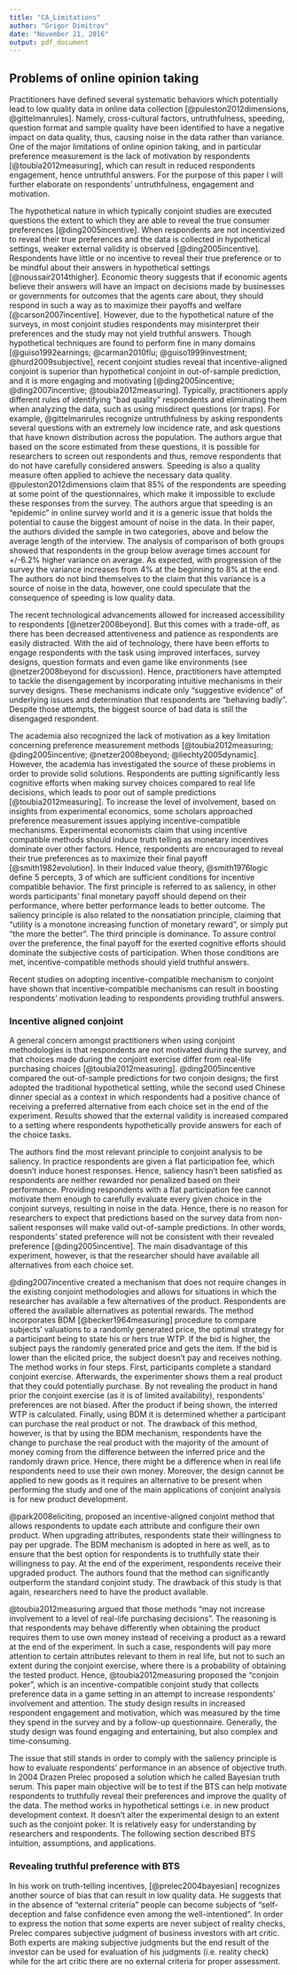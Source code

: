 ```yaml
---
title: "CA_Limitations"
author: "Grigor Dimitrov"
date: "November 21, 2016"
output: pdf_document
---
```


## Problems of online opinion taking

Practitioners have defined several systematic behaviors which potentially lead to low quality data in online data collection [@puleston2012dimensions, @gittelmanrules]. Namely, cross-cultural factors, untruthfulness, speeding, question format and sample quality have been identified to have a negative impact on data quality, thus, causing noise in the data rather than variance. One of the major limitations of online opinion taking, and in particular preference measurement is the lack of motivation by respondents [@toubia2012measuring], which can result in reduced respondents engagement, hence untruthful answers. For the purpose of this paper I will further elaborate on respondents' untruthfulness, engagement and motivation.

The hypothetical nature in which typically conjoint studies are executed questions the extent to which they are able to reveal the true consumer preferences [@ding2005incentive]. When respondents are not incentivized to reveal their true preferences and the data is collected in hypothetical settings, weaker external validity is observed [@ding2005incentive]. Respondents have little or no incentive to reveal their true preference or to be mindful about their answers in hypothetical settings [@noussair2014thigher]. Economic theory suggests that if economic agents believe their answers will have an impact on decisions made by businesses or governments for outcomes that the agents care about, they should respond in such a way as to maximize their payoffs and welfare [@carson2007incentive]. However, due to the hypothetical nature of the surveys, in most conjoint studies respondents may misinterpret their preferences and the study may not yield truthful answers. Though hypothetical techniques are found to perform fine in many domains [@guiso1992earnings; @carman2010flu; @guiso1999investment; @hurd2009subjective], recent conjoint studies reveal that incentive-aligned conjoint is superior than hypothetical conjoint in out-of-sample prediction, and it is more engaging and motivating [@ding2005incentive; @ding2007incentive; @toubia2012measuring].
Typically, practitioners apply different rules of identifying "bad quality" respondents and eliminating them when analyzing the data, such as using misdirect questions (or traps). For example, @gittelmanrules recognize untruthfulness by asking respondents several questions with an extremely low incidence rate, and ask questions that have known distribution across the population. The authors argue that based on the score estimated from these questions, it is possible for researchers to screen out respondents and thus, remove respondents that do not have carefully considered answers. Speeding is also a quality measure often applied to achieve the necessary data quality. @puleston2012dimensions claim that 85% of the respondents are speeding at some point of the questionnaires, which make it impossible to exclude these responses from the survey. The authors argue that speeding is an "epidemic" in online survey world and it is a generic issue that holds the potential to cause the biggest amount of noise in the data. In their paper, the authors divided the sample in two categories, above and below the average length of the interview. The analysis of comparison of both groups showed that respondents in the group below average times account for +/-6.2% higher variance on average. As expected, with progression of the survey the variance increases from 4% at the beginning to 8% at the end. The authors do not bind themselves to the claim that this variance is a source of noise in the data, however, one could speculate that the consequence of speeding is low quality data.

The recent technological advancements allowed for increased accessibility to respondents [@netzer2008beyond]. But this comes with a trade-off, as there has been decreased attentiveness and patience as respondents are easily distracted. With the aid of technology, there have been efforts to engage respondents with the task using improved interfaces, survey designs, question formats and even game like environments (see @netzer2008beyond for discussion). Hence, practitioners have attempted to tackle the disengagement by incorporating intuitive mechanisms in their survey designs. These mechanisms indicate only "suggestive evidence" of underlying issues and determination that respondents are "behaving badly". Despite those attempts, the biggest source of bad data is still the disengaged respondent.

The academia also recognized the lack of motivation as a key limitation concerning preference measurement methods [@toubia2012measuring; @ding2005incentive; @netzer2008beyond; @liechty2005dynamic]. However, the academia has investigated the source of these problems in order to provide solid solutions. Respondents are putting significantly less cognitive efforts when making survey choices compared to real life decisions, which leads to poor out of sample predictions [@toubia2012measuring]. To increase the level of involvement, based on insights from experimental economics, some scholars approached preference measurement issues applying incentive-compatible mechanisms. Experimental economists claim that using incentive compatible methods should induce truth telling as monetary incentives dominate over other factors. Hence, respondents are encouraged to reveal their true preferences as to maximize their final payoff [@smith1982evolution]. In their Induced value theory, @smith1976logic define 5 percepts, 3 of which are sufficient conditions for incentive compatible behavior. The first principle is referred to as saliency, in other words participants' final monetary payoff should depend on their performance, where better performance leads to better outcome. The saliency principle is also related to the nonsatiation principle, claiming that "utility is a monotone increasing function of monetary reward", or simply put "the more the better". The third principle is dominance. To assure control over the preference, the final payoff for the exerted cognitive efforts should dominate the subjective costs of participation. When those conditions are met, incentive-compatible methods should yield truthful answers.

Recent studies on adopting incentive-compatible mechanism to conjoint have shown that incentive-compatible mechanisms can result in boosting respondents' motivation leading to respondents providing truthful answers.

### Incentive aligned conjoint


A general concern amongst practitioners when using conjoint methodologies is that respondents are not motivated during the survey, and that choices made during the conjoint exercise differ from real-life purchasing choices [@toubia2012measuring]. @ding2005incentive compared the out-of-sample predictions for two conjoin designs; the first adopted the traditional hypothetical setting, while the second used Chinese dinner special as a context in which respondents had a positive chance of receiving a preferred alternative from each choice set in the end of the experiment. Results showed that the external validity is increased compared to a setting where respondents hypothetically provide answers for each of the choice tasks.

The authors find the most relevant principle to conjoint analysis to be saliency. In practice respondents are given a flat participation fee, which doesn't induce honest responses. Hence, saliency hasn't been satisfied as respondents are neither rewarded nor penalized based on their performance. Providing respondents with a flat participation fee cannot motivate them enough to carefully evaluate every given choice in the conjoint surveys, resulting in noise in the data. Hence, there is no reason for researchers to expect that predictions based on the survey data from non-salient responses will make valid out-of-sample predictions. In other words, respondents' stated preference will not be consistent with their revealed preference [@ding2005incentive]. The main disadvantage of this experiment, however, is that the researcher should have available all alternatives from each choice set.

@ding2007incentive created a mechanism that does not require changes in the existing conjoint methodologies and allows for situations in which the researcher has available a few alternatives of the product. Respondents are offered the available alternatives as potential rewards. The method incorporates BDM [@becker1964measuring] procedure to compare subjects' valuations to a randomly generated price, the optimal strategy for a participant being to state his or hers true WTP. If the bid is higher, the subject pays the randomly generated price and gets the item. If the bid is lower than the elicited price, the subject doesn't pay and receives nothing. The method works in four steps. First, participants complete a standard conjoint exercise. Afterwards, the experimenter shows them a real product that they could potentially purchase. By not revealing the product in hand prior the conjoint exercise (as it is of limited availability), respondents' preferences are not biased. After the product if being shown, the interred WTP is calculated. Finally, using BDM it is determined whether a participant can purchase the real product or not. The drawback of this method, however, is that by using the BDM mechanism, respondents have the change to purchase the real product with the majority of the amount of money coming from the difference between the inferred price and the randomly drawn price. Hence, there might be a difference when in real life respondents need to use their own money. Moreover, the design cannot be applied to new goods as it requires an alternative to be present when performing the study and one of the main applications of conjoint analysis is for new product development.

@park2008eliciting, proposed an incentive-aligned conjoint method that allows respondents to update each attribute and configure their own product. When upgrading attributes, respondents state their willingness to pay per upgrade. The BDM mechanism is adopted in here as well, as to ensure that the best option for respondents is to truthfully state their willingness to pay. At the end of the experiment, respondents receive their upgraded product. The authors found that the method can significantly outperform the standard conjoint study. The drawback of this study is that again, researchers need to have the product available.

@toubia2012measuring argued that those methods "may not increase involvement to a level of real-life purchasing decisions". The reasoning is that respondents may behave differently when obtaining the product requires them to use own money instead of receiving a product as a reward at the end of the experiment. In such a case, respondents will pay more attention to certain attributes relevant to them in real life, but not to such an extent during the conjoint exercise, where there is a probability of obtaining the tested product. Hence, @toubia2012measuring proposed the "conjoin poker", which is an incentive-compatible conjoint study that collects preference data in a game setting in an attempt to increase respondents' involvement and attention. The study design results in increased respondent engagement and motivation, which was measured by the time they spend in the survey and by a follow-up questionnaire. Generally, the study design was found engaging and entertaining, but also complex and time-consuming.

The issue that still stands in order to comply with the saliency principle is how to evaluate respondents' performance in an absence of objective truth. In 2004 Drazen Prelec proposed a solution which he called Bayesian truth serum. This paper main objective will be to test if the BTS can help motivate respondents to truthfully reveal their preferences and improve the quality of the data. The method works in hypothetical settings i.e. in new product development context. It doesn't alter the experimental design to an extent such as the conjoint poker. It is relatively easy for understanding by researchers and respondents. The following section described BTS intuition, assumptions, and applications.


### Revealing truthful preference with BTS

In his work on truth-telling incentives, [@prelec2004bayesian] recognizes another source of bias that can result in low quality data. He suggests that in the absence of "external criteria" people can become subjects of "self-deception and false confidence even among the well-intentioned". In order to express the notion that some experts are never subject of reality checks, Prelec compares subjective judgment of business investors with art critic. Both experts are making subjective judgments but the end result of the investor can be used for evaluation of his judgments (i.e. reality check) while for the art critic there are no external criteria for proper assessment.
